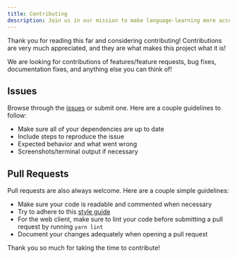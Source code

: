 ```yaml
---
title: Contributing
description: Join us in our mission to make language-learning more accessible!
---
```


Thank you for reading this far and considering contributing! Contributions are very much appreciated, and they are what makes this project what it is!

We are looking for contributions of features/feature requests, bug fixes, documentation fixes, and anything else you can think of!

## Issues
Browse through the [issues](https://github.com/jadeocr/jadeocr-next/issues) or submit one. Here are a couple guidelines to follow:
* Make sure all of your dependencies are up to date
* Include steps to reproduce the issue
* Expected behavior and what went wrong
* Screenshots/terminal output if necessary

## Pull Requests
Pull requests are also always welcome. Here are a couple simple guidelines:
* Make sure your code is readable and commented when necessary
* Try to adhere to this [style guide](https://docs.gitlab.com/ee/development/newlines_styleguide.html)
* For the web client, make sure to lint your code before submitting a pull
  request by running `yarn lint`
* Document your changes adequately when opening a pull request

Thank you so much for taking the time to contribute!
